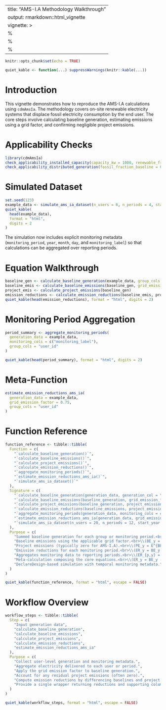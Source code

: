 
---
title: "AMS-I.A Methodology Walkthrough"
output: rmarkdown::html_vignette
vignette: >
  %\VignetteIndexEntry{AMS-I.A Methodology Walkthrough}
  %\VignetteEngine{knitr::rmarkdown}
  %\VignetteEncoding{UTF-8}
---

```r
knitr::opts_chunk$set(echo = TRUE)
```
```r
quiet_kable <- function(...) suppressWarnings(knitr::kable(...))
```


# Introduction

This vignette demonstrates how to reproduce the AMS-I.A calculations using `cdmAmsIa`. The
methodology covers on-site renewable electricity systems that displace fossil electricity
consumption by the end user. The core steps involve calculating baseline generation, estimating
emissions using a grid factor, and confirming negligible project emissions.

# Applicability Checks

```r
library(cdmAmsIa)
check_applicability_installed_capacity(capacity_kw = 1000, renewable_fraction = 1)
check_applicability_distributed_generation(fossil_fraction_baseline = 0.85)
```

# Simulated Dataset

```r
set.seed(123)
example_data <- simulate_ams_ia_dataset(n_users = 6, n_periods = 4, start_year = 2024, start_month = 10)
quiet_kable(
  head(example_data),
  format = "html",
  digits = 2
)
```

The simulation now includes explicit monitoring metadata (`monitoring_period`, `year`, `month`,
`day`, and `monitoring_label`) so that calculations can be aggregated over reporting periods.

# Equation Walkthrough

```r
baseline_gen <- calculate_baseline_generation(example_data, group_cols = "user_id")
baseline_emis <- calculate_baseline_emissions(baseline_gen, grid_emission_factor = 0.75)
project_emis <- calculate_project_emissions(baseline_gen)
emission_reductions <- calculate_emission_reductions(baseline_emis, project_emis)
quiet_kable(head(emission_reductions), format = "html", digits = 2)
```

# Monitoring Period Aggregation

```r
period_summary <- aggregate_monitoring_periods(
  generation_data = example_data,
  monitoring_cols = c("monitoring_label"),
  group_cols = "user_id"
)

quiet_kable(head(period_summary), format = "html", digits = 2)
```

# Meta-Function

```r
estimate_emission_reductions_ams_ia(
  generation_data = example_data,
  grid_emission_factor = 0.75,
  group_cols = "user_id"
)
```

# Function Reference

```r
function_reference <- tibble::tibble(
  Function = c(
    "`calculate_baseline_generation()`",
    "`calculate_baseline_emissions()`",
    "`calculate_project_emissions()`",
    "`calculate_emission_reductions()`",
    "`aggregate_monitoring_periods()`",
    "`estimate_emission_reductions_ams_ia()`",
    "`simulate_ams_ia_dataset()`"
  ),
  Signature = c(
    "`calculate_baseline_generation(generation_data, generation_col = \"generation_kwh\", group_cols = NULL)`",
    "`calculate_baseline_emissions(baseline_generation, grid_emission_factor, output_col = \"baseline_emissions_tco2e\")`",
    "`calculate_project_emissions(baseline_generation, project_emission_factor = 0, output_col = \"project_emissions_tco2e\")`",
    "`calculate_emission_reductions(baseline_emissions, project_emissions, baseline_col = \"baseline_emissions_tco2e\", project_col = \"project_emissions_tco2e\", output_col = \"emission_reductions_tco2e\")`",
    "`aggregate_monitoring_periods(generation_data, monitoring_cols = c(\"year\", \"month\"), group_cols = \"user_id\")`",
    "`estimate_emission_reductions_ams_ia(generation_data, grid_emission_factor, project_emission_factor = 0, group_cols = NULL)`",
    "`simulate_ams_ia_dataset(n_users = 20, n_periods = 12, start_year = 2023, start_month = 1, mean_generation_kwh = 15000, sd_generation_kwh = 2000, grid_emission_factor = 0.75)`"
  ),
  Purpose = c(
    "Summed baseline generation for each group or monitoring period.<br>\\(E^{BL}_y = \\sum_i E_{i,y}\\)",
    "Baseline emissions using the applicable grid factor.<br>\\(BE_y = E^{BL}_y \\times EF^{grid}\\)",
    "Project emissions (typically zero for AMS-I.A).<br>\\(PE_y = E^{BL}_y \\times EF^{PR}\\)",
    "Emission reductions for each monitoring period.<br>\\(ER_y = BE_y - PE_y\\)",
    "Aggregates monitoring data to reporting periods.<br>\\(ER_{p,y} = BE_{p,y} - PE_{p,y}\\)",
    "Meta-calculation composing the core equations.<br>\\(ER_y = BE_y - PE_y\\)",
    "DeclareDesign-based simulation with temporal monitoring metadata."
  )
)

quiet_kable(function_reference, format = "html", escape = FALSE)
```

# Workflow Overview

```r
workflow_steps <- tibble::tibble(
  Step = c(
    "Input generation data",
    "calculate_baseline_generation",
    "calculate_baseline_emissions",
    "calculate_project_emissions",
    "calculate_emission_reductions",
    "estimate_emission_reductions_ams_ia"
  ),
  Purpose = c(
    "Collect user-level generation and monitoring metadata.",
    "Aggregate electricity delivered to each user or period.",
    "Apply the grid emission factor to baseline generation.",
    "Account for any residual project emissions (often zero).",
    "Compute emission reductions by differencing baselines and project values.",
    "Provide a single wrapper returning reductions and supporting columns."
  )
)

quiet_kable(workflow_steps, format = "html", escape = FALSE)
```
